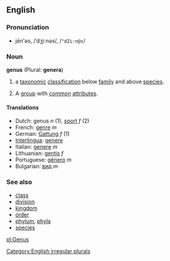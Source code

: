 {{wikipedia}}
==English==
===Pronunciation===
*jēn'əs, /ˈdʒiːnəs/, /<tt>"dZi:n@s</tt>/

=== Noun ===
'''genus''' (Plural: '''genera''')

#{{taxonomy}} a [[taxonomic]] [[classification]] below [[family]] and above [[species]].
#A [[group]] with [[common]] [[attribute]]s.

==== Translations ====
*Dutch: genus ''n'' (1), [[soort]] ''f'' (2)
*French: [[genre]] ''m''
*German: [[Gattung]] ''f'' (1)
*[[Interlingua]]: [[genere]]
*Italian: [[genere]] ''m''
*Lithuanian: [[gentis]] ''f''
*Portuguese: [[gênero]] ''m''
*Bulgarian: [[вид]] ''m''

===See also===
*[[class]]
*[[division]]
*[[kingdom]]
*[[order]]
*[[phylum]], [[phyla]]
*[[species]]

[[Category:English irregular plurals]]

[[pl:Genus]]
